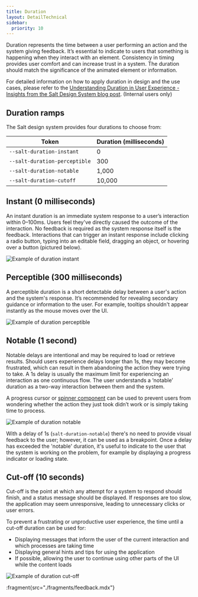 ```yaml
---
title: Duration
layout: DetailTechnical
sidebar:
  priority: 10
---
```


Duration represents the time between a user performing an action and the system giving feedback. It’s essential to indicate to users that something is happening when they interact with an element. Consistency in timing provides user comfort and can increase trust in a system. The duration should match the significance of the animated element or information.

For detailed information on how to apply duration in design and the use cases, please refer to the [Understanding Duration in User Experience - Insights from the Salt Design System blog post](https://go/salt-ds-internal/news/blogs/20250402-duration#). (Internal users only)

## Duration ramps

The Salt design system provides four durations to choose from:

| Token                         | Duration (milliseconds) |
| ----------------------------- | ----------------------- |
| `--salt-duration-instant`     | 0                       |
| `--salt-duration-perceptible` | 300                     |
| `--salt-duration-notable`     | 1,000                   |
| `--salt-duration-cutoff`      | 10,000                  |

## Instant (0 milliseconds)

An instant duration is an immediate system response to a user’s interaction within 0–100ms. Users feel they've directly caused the outcome of the interaction. No feedback is required as the system response itself is the feedback. Interactions that can trigger an instant response include clicking a radio button, typing into an editable field, dragging an object, or hovering over a button (pictured below).

<Image
  src="/img/foundations/duration-instant.png"
  alt="Example of duration instant"
/>

## Perceptible (300 milliseconds)

A perceptible duration is a short detectable delay between a user's action and the system's response. It’s recommended for revealing secondary guidance or information to the user. For example, tooltips shouldn't appear instantly as the mouse moves over the UI.

<Image
  src="/img/foundations/duration-perceptible.png"
  alt="Example of duration perceptible"
/>

## Notable (1 second)

Notable delays are intentional and may be required to load or retrieve results. Should users experience delays longer than 1s, they may become frustrated, which can result in them abandoning the action they were trying to take. A 1s delay is usually the maximum limit for experiencing an interaction as one continuous flow. The user understands a ‘notable’ duration as a two-way interaction between them and the system.

A progress cursor or [spinner component](/salt/components/spinner/examples) can be used to prevent users from wondering whether the action they just took didn’t work or is simply taking time to process.

<Image
  src="/img/foundations/duration-notable.png"
  alt="Example of duration notable"
/>

With a delay of 1s (`salt-duration-notable`) there's no need to provide visual feedback to the user; however, it can be used as a breakpoint. Once a delay has exceeded the 'notable' duration, it's useful to indicate to the user that the system is working on the problem, for example by displaying a progress indicator or loading state.

## Cut-off (10 seconds)

Cut-off is the point at which any attempt for a system to respond should finish, and a status message should be displayed. If responses are too slow, the application may seem unresponsive, leading to unnecessary clicks or user errors.

To prevent a frustrating or unproductive user experience, the time until a cut-off duration can be used for:

- Displaying messages that inform the user of the current interaction and which processes are taking time
- Displaying general hints and tips for using the application
- If possible, allowing the user to continue using other parts of the UI while the content loads

<Image
  src="/img/foundations/duration-cutoff.png"
  alt="Example of duration cut-off"
/>

:fragment{src="./fragments/feedback.mdx"}

